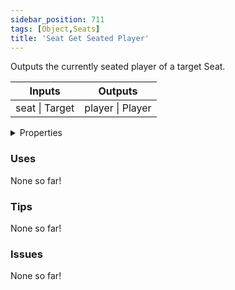 ```yaml
---
sidebar_position: 711
tags: [Object,Seats]
title: 'Seat Get Seated Player'
---
```


Outputs the currently seated player of a target Seat.



<IChip uuid="7fc01b3a-3f44-4cf1-ad2d-d5898fb35f4d"/>

<table><thead><tr><th>Inputs</th><th>Outputs</th></tr></thead><tbody><tr><td>seat | Target</td><td>player | Player</td></tr></tbody></table>

<details>
  <summary>Properties</summary>
  <div>
    <div>
    <table>
      <tbody>
        <tr>
          <td>Is beta required?</td>
          <td>No</td>
        </tr>
        <tr>
          <td>Is chip a trolling risk?</td>
          <td>No</td>
        </tr>
        <tr>
          <td>Is chip a role assignment risk?</td>
          <td>No</td>
        </tr>
        <tr>
          <td>Chip UUID</td>
          <td>7fc01b3a-3f44-4cf1-ad2d-d5898fb35f4d</td>
        </tr>
        <tr>
          <td>Room availability</td>
          <td>Available everywhere</td>
        </tr>
      </tbody>
    </table>
    </div>
  </div>
</details>

### Uses

None so far!

### Tips

None so far!

### Issues

None so far!